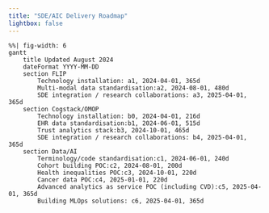 ```yaml
---
title: "SDE/AIC Delivery Roadmap" 
lightbox: false
---
```


```mermaid
%%| fig-width: 6
gantt
    title Updated August 2024
    dateFormat YYYY-MM-DD
    section FLIP
        Technology installation: a1, 2024-04-01, 365d
        Multi-modal data standardisation:a2, 2024-08-01, 480d
        SDE integration / research collaborations: a3, 2025-04-01, 365d
    section Cogstack/OMOP
        Technology installation: b0, 2024-04-01, 216d
        EHR data standardisation:b1, 2024-06-01, 515d
        Trust analytics stack:b3, 2024-10-01, 465d        
        SDE integration / research collaborations: b4, 2025-04-01, 365d
    section Data/AI
        Terminology/code standardisation:c1, 2024-06-01, 240d
        Cohort building POC:c2, 2024-08-01, 200d
        Health inequalities POC:c3, 2024-10-01, 220d
        Cancer data POC:c4, 2025-01-01, 220d         
        Advanced analytics as service POC (including CVD):c5, 2025-04-01, 365d
        Building MLOps solutions: c6, 2025-04-01, 365d
```